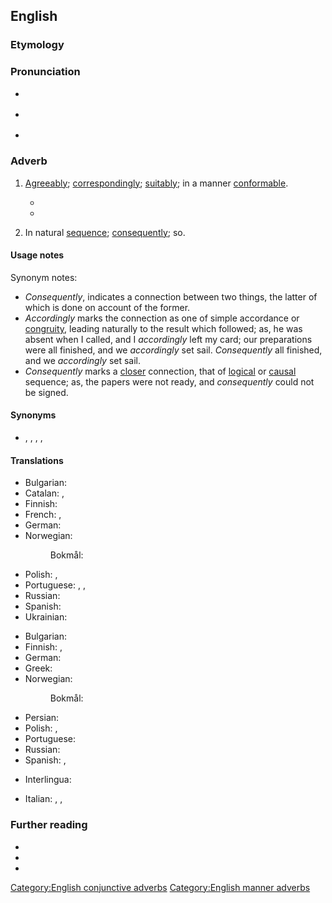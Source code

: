 ==English==

===Etymology===
{{suffix|according|ly|lang=en}}

===Pronunciation===
* {{a|US}} {{IPA|/ə.ˈkɔɹ.dɪŋ.li/|lang=en}}
* {{a|UK}} {{IPA|/əˈkɔː(ɹ).dɪŋ.li/|lang=en}}
* {{audio|en-us-accordingly.ogg|Audio (US)|lang=en}}

===Adverb===
{{en-adv}}

# {{lb|en|manner}} [[agreeably|Agreeably]]; [[correspondingly]]; [[suitably]]; in a manner [[conformable]].
#* {{quote-book|passage=We may the number of ships behold, and so proceed '''accordingly'''.|author=Shakespeare|title=Antony and Cleopatra|section=III-ix}}
#* {{quote-book|year=1895|author=H. G. Wells|title=The Time Machine|chapter=X|passage=Now, I still think that for this box of matches to have escaped the wear of time for immemorial years was a strange, and for me, a most fortunate thing. Yet oddly enough I found here a far more unlikely substance, and that was camphor. I found it in a sealed jar, that, by chance, I supposed had been really hermetically sealed. I fancied at first the stuff was paraffin wax, and smashed the jar '''accordingly'''. But the odor of camphor was unmistakable.}}
# {{lb|en|conjunctive}} In natural [[sequence]]; [[consequently]]; so.

====Usage notes====
Synonym notes:
* ''Consequently'', indicates a connection between two things, the latter of which is done on account of the former.
* ''Accordingly'' marks the connection as one of simple accordance or [[congruity]], leading naturally to the result which followed; as, he was absent when I called, and I ''accordingly'' left my card; our preparations were all finished, and we ''accordingly'' set sail. ''Consequently'' all finished, and we ''accordingly'' set sail.
* ''Consequently'' marks a [[closer]] connection, that of [[logical]] or [[causal]] sequence; as, the papers were not ready, and ''consequently'' could not be signed.

====Synonyms====
* {{l|en|consequently}}, {{l|en|therefore}}, {{l|en|wherefore}}, {{l|en|hence}}, {{l|en|so}}

====Translations====
{{trans-top|agreeably; correspondingly; suitably; in a manner conformable}}
* Bulgarian: {{t+|bg|съответно}}
* Catalan: {{t+|ca|apropiadament}}, {{t|ca|tal com correspon}}
* Finnish: {{t|fi|sen mukaisesti}}
* French: {{t+|fr|en conséquence}}, {{t+|fr|conséquemment}}
* German: {{t+|de|dementsprechend}}
* Norwegian: {{t+|no|deretter}}
*: Bokmål: {{t|nb|tilsvarende}}
{{trans-mid}}
* Polish: {{t+|pl|odpowiednio}}, {{t+|pl|stosownie}}
* Portuguese: {{t|pt|correspondentemente}}, {{t|pt|conformemente}}, {{t|pt|acordadamente}}
* Russian: {{t+|ru|соотве́тственно}}
* Spanish: {{t|es|en consecuencia}}
* Ukrainian: {{t|uk|відпові́дно}}
{{trans-bottom}}

{{trans-top|in natural sequence; consequently; so}}
* Bulgarian: {{t+|bg|следователно}}
* Finnish: {{t|fi|niinpä}}, {{t|fi|siispä}}
* German: {{t+|de|logischerweise}}
* Greek: {{t+|el|επομένως}}
* Norwegian:
*: Bokmål: {{t|nb|følgelig}}
{{trans-mid}}
* Persian: {{t|fa|طبیعتاّ|tr=tabiatan|sc=fa-Arab}}
* Polish: {{t+|pl|więc}}, {{t+|pl|zatem}}
* Portuguese: {{t+|pt|consequentemente}}
* Russian: {{t+|ru|сле́довательно}}
* Spanish: {{t+|es|por consiguiente}}, {{t|es|consecuentemente}}
{{trans-bottom}}

{{checktrans-top}}
* Interlingua: {{t-check|ia|in consequentia}}
{{trans-mid}}
* Italian: {{t-check|it|di conseguenza}}, {{t-check|it|in conformità a}}, {{t+check|it|conformemente}}
{{trans-bottom}}

===Further reading===
* {{R:Webster 1913}}
* {{R:Century 1911}}
* {{R:OneLook}}

[[Category:English conjunctive adverbs]]
[[Category:English manner adverbs]]